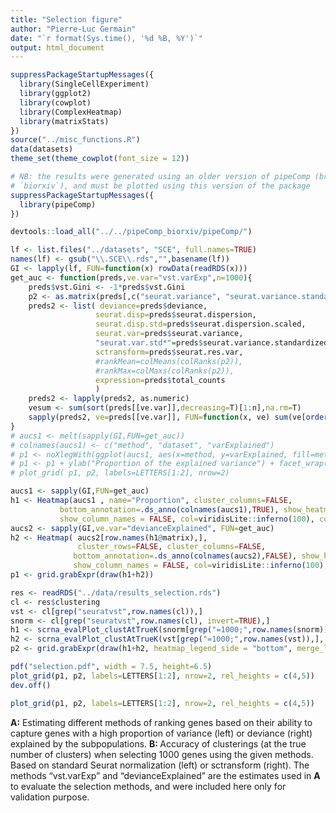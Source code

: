 ```yaml
---
title: "Selection figure"
author: "Pierre-Luc Germain"
date: "`r format(Sys.time(), '%d %B, %Y')`"
output: html_document
---
```


```r
suppressPackageStartupMessages({
  library(SingleCellExperiment)
  library(ggplot2)
  library(cowplot)
  library(ComplexHeatmap)
  library(matrixStats)
})
source("../misc_functions.R")
data(datasets)
theme_set(theme_cowplot(font_size = 12))
```

```r
# NB: the results were generated using an older version of pipeComp (branch 
# `biorxiv`), and must be plotted using this version of the package
suppressPackageStartupMessages({
  library(pipeComp)
})
```

```r
devtools::load_all("../../pipeComp_biorxiv/pipeComp/")
```

```r
lf <- list.files("../datasets", "SCE", full.names=TRUE)
names(lf) <- gsub("\\.SCE\\.rds","",basename(lf))
GI <- lapply(lf, FUN=function(x) rowData(readRDS(x)))
get_auc <- function(preds,ve.var="vst.varExp",n=1000){
    preds$vst.Gini <- -1*preds$vst.Gini
    p2 <- as.matrix(preds[,c("seurat.variance", "seurat.variance.standardized", "seurat.res.var", "deviance")])
    preds2 <- list( deviance=preds$deviance,
                   seurat.disp=preds$seurat.dispersion,
                   seurat.disp.std=preds$seurat.dispersion.scaled,
                   seurat.var=preds$seurat.variance,
                   "seurat.var.std*"=preds$seurat.variance.standardized,
                   sctransform=preds$seurat.res.var,
                   #rankMean=colMeans(colRanks(p2)),
                   #rankMax=colMaxs(colRanks(p2)),
                   expression=preds$total_counts
                   )
    preds2 <- lapply(preds2, as.numeric)
    vesum <- sum(sort(preds[[ve.var]],decreasing=T)[1:n],na.rm=T)
    sapply(preds2, ve=preds[[ve.var]], FUN=function(x, ve) sum(ve[order(x, decreasing=T)[1:n]],na.rm=T))/vesum
}
# aucs1 <- melt(sapply(GI,FUN=get_auc))
# colnames(aucs1) <- c("method", "dataset", "varExplained")
# p1 <- noXlegWith(ggplot(aucs1, aes(x=method, y=varExplained, fill=method)) + geom_col())
# p1 <- p1 + ylab("Proportion of the explained variance") + facet_wrap(~dataset, scale="free",dir="v")
# plot_grid( p1, p2, labels=LETTERS[1:2], nrow=2)

aucs1 <- sapply(GI,FUN=get_auc)
h1 <- Heatmap(aucs1 , name="Proportion", cluster_columns=FALSE, 
           bottom_annotation=.ds_anno(colnames(aucs1),TRUE), show_heatmap_legend = TRUE,
           show_column_names = FALSE, col=viridisLite::inferno(100), column_title="Variance explained")
aucs2 <- sapply(GI,ve.var="devianceExplained", FUN=get_auc)
h2 <- Heatmap( aucs2[row.names(h1@matrix),], 
               cluster_rows=FALSE, cluster_columns=FALSE, 
              bottom_annotation=.ds_anno(colnames(aucs2),FALSE), show_heatmap_legend = FALSE,
              show_column_names = FALSE, col=viridisLite::inferno(100), column_title="Deviance explained")
p1 <- grid.grabExpr(draw(h1+h2))
```

```r
res <- readRDS("../data/results_selection.rds")
cl <- res$clustering
vst <- cl[grep("seuratvst",row.names(cl)),]
snorm <- cl[grep("seuratvst",row.names(cl), invert=TRUE),]
h1 <- scrna_evalPlot_clustAtTrueK(snorm[grep("=1000;",row.names(snorm)),], "ARI", scale = FALSE, title="ARI at true # clusters", anno_legend = FALSE, show_heatmap_legend=TRUE, heatmap_legend_param=list(direction="horizontal", at=5:10/10, title_position="leftcenter"))
h2 <- scrna_evalPlot_clustAtTrueK(vst[grep("=1000;",row.names(vst)),], "ARI", scale = FALSE, reorder_rows=row.names(h1@matrix), title="sctransform\nARI at true # clusters", name="ARI2", anno_legend = FALSE)
p2 <- grid.grabExpr(draw(h1+h2, heatmap_legend_side = "bottom", merge_legend=TRUE))
```

```r
pdf("selection.pdf", width = 7.5, height=6.5)
plot_grid(p1, p2, labels=LETTERS[1:2], nrow=2, rel_heights = c(4,5))
dev.off()

plot_grid(p1, p2, labels=LETTERS[1:2], nrow=2, rel_heights = c(4,5))
```

**A:** Estimating different methods of ranking genes based on their ability to capture genes with a high proportion of variance (left) or deviance (right) explained by the subpopulations.
**B: ** Accuracy of clusterings (at the true number of clusters) when selecting 1000 genes using the given methods. Based on standard Seurat normalization (left) or sctransform (right). The methods "vst.varExp" and "devianceExplained" are the estimates used in **A** to evaluate the selection methods, and were included here only for validation purpose.